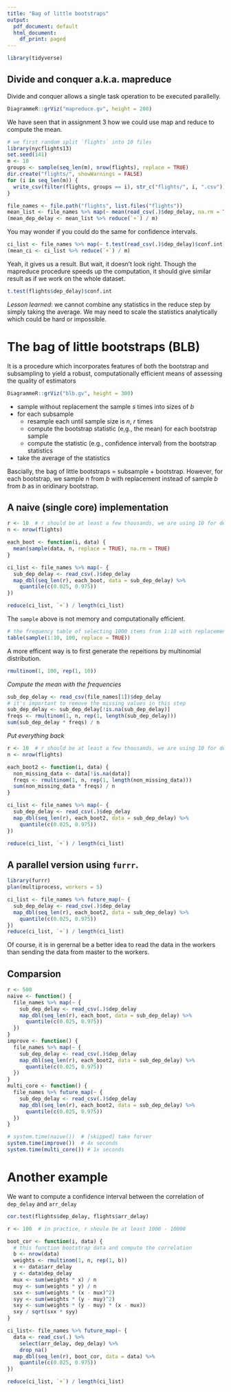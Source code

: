 ```yaml
---
title: "Bag of little bootstraps"
output:
  pdf_document: default
  html_document:
    df_print: paged
---
```


```r
library(tidyverse)
```

## Divide and conquer a.k.a. mapreduce

Divide and conquer allows a single task operation to be executed parallelly.

```r
DiagrammeR::grViz("mapreduce.gv", height = 200)
```


We have seen that in assignment 3 how we could use map and reduce to compute the mean.

```r
# we first random split `flights` into 10 files
library(nycflights13)
set.seed(141)
m <- 10
groups <- sample(seq_len(m), nrow(flights), replace = TRUE)
dir.create("flights/", showWarnings = FALSE)
for (i in seq_len(m)) {
  write_csv(filter(flights, groups == i), str_c("flights/", i, ".csv")) 
}
```

```r
file_names <- file.path("flights", list.files("flights"))
mean_list <- file_names %>% map(~ mean(read_csv(.)$dep_delay, na.rm = TRUE))
(mean_dep_delay <- mean_list %>% reduce(`+`) / m)
```

You may wonder if you could do the same for confidence intervals.
```r
ci_list <- file_names %>% map(~ t.test(read_csv(.)$dep_delay)$conf.int)
(mean_ci <- ci_list %>% reduce(`+`) / m)
```
Yeah, it gives us a result. But wait, it doesn't look right. Though the mapreduce procedure speeds up the computation, it should give similar result as if we work on the whole dataset.

```r
t.test(flights$dep_delay)$conf.int
```


*Lesson learned*: we cannot combine any statistics in the reduce step by simply taking the average. We may need to scale the statistics analytically which could be hard or impossible.

# The bag of little bootstraps (BLB)

It is a procedure which incorporates features of both the bootstrap and subsampling to yield a robust, computationally efficient means of assessing the quality of estimators


```r
DiagrammeR::grViz("blb.gv", height = 300)
```

- sample without replacement the sample $s$ times into sizes of $b$
- for each subsample
  - resample each until sample size is $n$, $r$ times
  - compute the bootstrap statistic (e,g., the mean) for each bootstrap sample
  - compute the statistic (e.g., confidence interval) from the bootstrap statistics
- take the average of the statistics


Bascially, the bag of little bootstraps = subsample + bootstrap. However, for each bootstrap, we sample $n$ from $b$ with replacement instead of sample $b$ from $b$ as in oridinary bootstrap.


## A naive (single core) implementation

```r
r <- 10  # r should be at least a few thousands, we are using 10 for demo
n <- nrow(flights)

each_boot <- function(i, data) {
  mean(sample(data, n, replace = TRUE), na.rm = TRUE)
}

ci_list <- file_names %>% map(~ {
  sub_dep_delay <- read_csv(.)$dep_delay
  map_dbl(seq_len(r), each_boot, data = sub_dep_delay) %>% 
    quantile(c(0.025, 0.975))
})

reduce(ci_list, `+`) / length(ci_list)
```


The `sample` above is not memory and computationally efficient.

```r
# the frequency table of selecting 1000 items from 1:10 with replacement
table(sample(1:10, 100, replace = TRUE))
```

A more efficent way is to first generate the repeitions by multinomial distribution.

```r
rmultinom(1, 100, rep(1, 10))
```

*Compute the mean with the frequencies*

```r
sub_dep_delay <- read_csv(file_names[1])$dep_delay
# it's important to remove the missing values in this step
sub_dep_delay <- sub_dep_delay[!is.na(sub_dep_delay)]
freqs <- rmultinom(1, n, rep(1, length(sub_dep_delay)))
sum(sub_dep_delay * freqs) / n
```

*Put everything back*

```r
r <- 10  # r should be at least a few thousands, we are using 10 for demo
n <- nrow(flights)

each_boot2 <- function(i, data) {
  non_missing_data <- data[!is.na(data)]
  freqs <- rmultinom(1, n, rep(1, length(non_missing_data)))
  sum(non_missing_data * freqs) / n
}

ci_list <- file_names %>% map(~ {
  sub_dep_delay <- read_csv(.)$dep_delay
  map_dbl(seq_len(r), each_boot2, data = sub_dep_delay) %>% 
    quantile(c(0.025, 0.975))
})

reduce(ci_list, `+`) / length(ci_list)
```


## A parallel version using `furrr`.


```r
library(furrr)
plan(multiprocess, workers = 5)
```

```r
ci_list <- file_names %>% future_map(~ {
  sub_dep_delay <- read_csv(.)$dep_delay
  map_dbl(seq_len(r), each_boot2, data = sub_dep_delay) %>% 
    quantile(c(0.025, 0.975))
})
reduce(ci_list, `+`) / length(ci_list)
```

Of course, it is in gerernal be a better idea to read the data in the workers than sending the data from master to the workers.



## Comparsion


```r
r <- 500
naive <- function() {
  file_names %>% map(~ {
    sub_dep_delay <- read_csv(.)$dep_delay
    map_dbl(seq_len(r), each_boot, data = sub_dep_delay) %>% 
      quantile(c(0.025, 0.975))
  })
}
improve <- function() {
  file_names %>% map(~ {
    sub_dep_delay <- read_csv(.)$dep_delay
    map_dbl(seq_len(r), each_boot2, data = sub_dep_delay) %>% 
      quantile(c(0.025, 0.975))
  })
}
multi_core <- function() {
  file_names %>% future_map(~ {
    sub_dep_delay <- read_csv(.)$dep_delay
    map_dbl(seq_len(r), each_boot2, data = sub_dep_delay) %>% 
      quantile(c(0.025, 0.975))
  })
}
```

```r
# system.time(naive())  # [skipped] take forver
system.time(improve())  # 4x seconds
system.time(multi_core()) # 1x seconds
```


# Another example

We want to compute a confidence interval between the correlation of `dep_delay` and `arr_delay`

```r
cor.test(flights$dep_delay, flights$arr_delay)
```


```r
r <- 100  # in practice, r shoule be at least 1000 - 10000

boot_cor <- function(i, data) {
  # this function bootstrap data and compute the correlation
  b <- nrow(data)
  weights <- rmultinom(1, n, rep(1, b))
  x <- data$arr_delay
  y <- data$dep_delay
  mux <- sum(weights * x) / n
  muy <- sum(weights * y) / n
  sxx <- sum(weights * (x - mux)^2)
  syy <- sum(weights * (y - muy)^2)
  sxy <- sum(weights * (y - muy) * (x - mux))
  sxy / sqrt(sxx * syy)
}
```


```r
ci_list<- file_names %>% future_map(~ {
  data <- read_csv(.) %>%
    select(arr_delay, dep_delay) %>% 
    drop_na()
  map_dbl(seq_len(r), boot_cor, data = data) %>% 
    quantile(c(0.025, 0.975))
})

reduce(ci_list, `+`) / length(ci_list)
```

